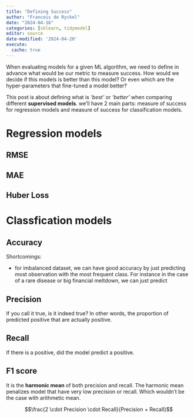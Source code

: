 ```yaml
---
title: "Defining Success"
author: "Francois de Ryckel"
date: "2024-04-16"
categories: [sklearn, tidymodel]
editor: source
date-modified: '2024-04-20'
execute:
  cache: true
---
```


When evaluating models for a given ML algorithm, we need to define in advance what would be our metric to measure success.  How would we decide if this models is better than this model? Or even which are the hyper-parameters that fine-tuned a model better? 

This post is about defining what is *'best'* or *'better'* when comparing different **supervised models**.  we'll have 2 main parts: measure of success for regression models and measure of success for classification models. 

# Regression models 

## RMSE

## MAE

## Huber Loss


# Classfication models 

## Accuracy 

Shortcomings: 

* for imbalanced dataset, we can have good accuracy by just predicting most observation with the most frequent class.  For instance in the case of a rare disease or big financial meltdown, we can just predict 

##  Precision 

If you call it true, is it indeed true? In other words, the proportion of predicted positive that are actually positive. 

## Recall 

If there is a positive, did the model predict a positive.  


## F1 score 

It is the **harmonic mean** of both precision and recall. The harmonic mean penalizes model that have very low precision or recall.  Which wouldn't be the case with arithmetic mean. 

$$\frac{2 \cdot Precision \cdot Recall}{Precision + Recall}$$
